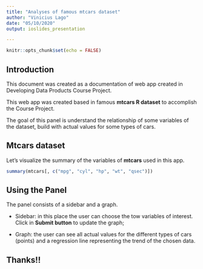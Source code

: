 ---
title: "Analyses of famous mtcars dataset"
author: "Vinicius Lago"
date: "05/10/2020"
output: ioslides_presentation

---

```{r setup, include=FALSE }
knitr::opts_chunk$set(echo = FALSE)
```

## Introduction

This document was created as a documentation of web app created in Developing Data Products Course Project.  

This web app was created based in famous **mtcars R dataset** to accomplish the Course Project.  

The goal of this panel is understand the relationship of some variables of the dataset, build with actual values for some types of cars.  

## Mtcars dataset

Let's visualize the summary of the variables of **mtcars** used in this app.  

```{r, echo = TRUE, warning = FALSE, comment=""}

summary(mtcars[, c("mpg", "cyl", "hp", "wt", "qsec")])

```


## Using the Panel

The panel consists of a sidebar and a graph.  

- Sidebar: in this place the user can choose the tow variables of interest. Click in **Submit button** to update the graph;  

- Graph: the user can see all actual values for the different types of cars (points) and a regression line representing the trend of the chosen data. 

## Thanks!!
